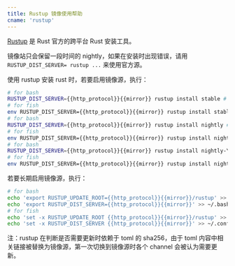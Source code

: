 ```yaml
---
title: Rustup 镜像使用帮助
cname: 'rustup'
---
```


[Rustup](https://rustup.rs/) 是 Rust 官方的跨平台 Rust 安装工具。

镜像站只会保留一段时间的 nightly，如果在安装时出现错误，请用 `RUSTUP_DIST_SERVER= rustup ...` 来使用官方源。

使用 rustup 安装 rust 时，若要启用镜像源，执行：

<CodeBlock>

```bash
# for bash
RUSTUP_DIST_SERVER={{http_protocol}}{{mirror}} rustup install stable # for stable
# for fish
env RUSTUP_DIST_SERVER={{http_protocol}}{{mirror}} rustup install stable # for stable
# for bash
RUSTUP_DIST_SERVER={{http_protocol}}{{mirror}} rustup install nightly # for nightly
# for fish
env RUSTUP_DIST_SERVER={{http_protocol}}{{mirror}} rustup install nightly # for nightly
# for bash
RUSTUP_DIST_SERVER={{http_protocol}}{{mirror}} rustup install nightly-YYYY-mm-dd
# for fish
env RUSTUP_DIST_SERVER={{http_protocol}}{{mirror}} rustup install nightly-YYYY-mm-dd
```

</CodeBlock>

若要长期启用镜像源，执行：

<CodeBlock>

```bash
# for bash
echo 'export RUSTUP_UPDATE_ROOT={{http_protocol}}{{mirror}}/rustup' >> ~/.bash_profile
echo 'export RUSTUP_DIST_SERVER={{http_protocol}}{{mirror}}' >> ~/.bash_profile
# for fish
echo 'set -x RUSTUP_UPDATE_ROOT {{http_protocol}}{{mirror}}/rustup' >> ~/.config/fish/config.fish
echo 'set -x RUSTUP_DIST_SERVER {{http_protocol}}{{mirror}}' >> ~/.config/fish/config.fish
```

</CodeBlock>

注：rustup 在判断是否需要更新时依赖于 toml 的 sha256，由于 toml 内容中相关链接被替换为镜像源，第一次切换到镜像源时各个 channel 会被认为需要更新。
